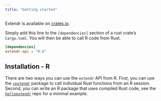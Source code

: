 ```yaml
---
title: "Getting started"
---
```


Extendr is available on [crates.io](https://crates.io/crates/extendr-api).

Simply add this line to the `[dependencies]` section of a rust crate's `Cargo.toml`.
You will then be able to call R code from Rust.

```toml
[dependencies]
extendr-api = "0.6"
```

## Installation - R

There are two ways you can use the `extendr` API from R. First, you can use the [`rextendr`](https://extendr.github.io/rextendr/) package to call individual Rust functions from an R session. Second, you can write an R package that uses compiled Rust code, see the [`helloextendr`](https://github.com/extendr/helloextendr) repo for a minimal example.
